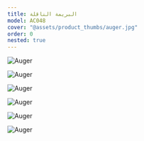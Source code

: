 ```yaml
---
title: البريمة الناقلة
model: AC048
cover: "@assets/product_thumbs/auger.jpg"
order: 0
nested: true
---
```



<ProductTabs tabs={augerTabs} activeId={3} />

<div class="flex flex-wrap gap-8 mt-8 w-full mx-auto justify-center">

![Auger](@assets/article_images/auger_conveyor/auger_10.jpg)

![Auger](@assets/article_images/auger_conveyor/auger_12.jpg)

![Auger](@assets/article_images/auger_conveyor/auger_19.jpg)

![Auger](@assets/article_images/auger_conveyor/auger_15.jpg)

![Auger](@assets/article_images/auger_conveyor/auger_13.jpg)

![Auger](@assets/article_images/auger_conveyor/auger_11.jpg)

</div>

